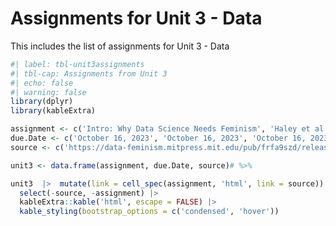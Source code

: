 # Assignments for Unit 3 - Data {#sec-assignment3}

::: {.callout-note appearance="simple"}
This includes the list of assignments for Unit 3 - Data
:::


```r
#| label: tbl-unit3assignments
#| tbl-cap: Assignments from Unit 3
#| echo: false
#| warning: false
library(dplyr)
library(kableExtra)

assignment <- c('Intro: Why Data Science Needs Feminism', 'Haley et al., Historical Redlining and Present Air Pollution in US Cities', 'Self-directed Research on Group Project')
due.Date <- c('October 16, 2023', 'October 16, 2023', 'October 16, 2023')
source <- c('https://data-feminism.mitpress.mit.edu/pub/frfa9szd/release/6', 'https://pubs.acs.org/doi/pdf/10.1021/acs.estlett.1c01012', 'https://www.google.com')

unit3 <- data.frame(assignment, due.Date, source)# %>% 

unit3  |>  mutate(link = cell_spec(assignment, 'html', link = source)) |>  
  select(-source, -assignment) |> 
  kableExtra::kable('html', escape = FALSE) |>  
  kable_styling(bootstrap_options = c('condensed', 'hover'))

```
